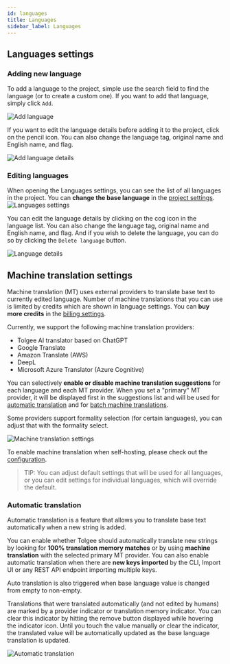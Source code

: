 ```yaml
---
id: languages
title: Languages
sidebar_label: Languages
---
```


## Languages settings
### Adding new language
To add a language to the project, simple use the search field to find the language (or to create a custom one). If you want to add that language, simply click `Add`.

![Add language](/img/docs/platform/languages_add.png)

If you want to edit the language details before adding it to the project, click on the pencil icon.
You can also change the language tag, original name and English name, and flag.

![Add language details](/img/docs/platform/languages_add_details.png)

### Editing languages
When opening the Languages settings, you can see the list of all languages in the project. You can **change the base language** in the [project settings](project_settings).
![Languages settings](/img/docs/platform/languages_settings.png)

You can edit the language details by clicking on the cog icon in the language list. You can also change the language tag, original name and English name, and flag.
And if you wish to delete the language, you can do so by clicking the `Delete language` button.

![Language details](/img/docs/platform/languages_language_details.png)


## Machine translation settings

Machine translation (MT) uses external providers to translate base text to currently edited language.
Number of machine translations that you can use is limited by credits which are shown in language settings. You can **buy more credits** in the [billing settings](organization_settings#billing).

Currently, we support the following machine translation providers:

- Tolgee AI translator based on ChatGPT
- Google Translate
- Amazon Translate (AWS)
- DeepL
- Microsoft Azure Translator (Azure Cognitive)

You can selectively **enable or disable machine translation suggestions** for each language and each MT provider.
When you set a "primary" MT provider, it will be displayed first in the suggestions list and will be used for [automatic translation](#automatic-translation) and for [batch machine translations](/platform/translation_keys/batch_operations#available-batch-operations).

Some providers support formality selection (for certain languages), you can adjust that with the formality select.

![Machine translation settings](/img/docs/platform/languages-mt-settings.png)

To enable machine translation when self-hosting, please check out the [configuration](/platform/self_hosting/configuration#machine-translation).

> TIP: You can adjust default settings that will be used for all languages, or you can edit settings for individual languages, which will override the default.

### Automatic translation

Automatic translation is a feature that allows you to translate base text automatically when a new string is added.

You can enable whether Tolgee should automatically translate new strings by looking for **100% translation memory matches** or by using **machine translation** with the selected primary MT provider. You can also enable automatic translation when there are **new keys imported** by the CLI, Import UI or any REST API endpoint importing multiple keys. 

Auto translation is also triggered when base language value is changed from empty to non-empty. 

Translations that were translated automatically (and not edited by humans) are marked by a provider indicator or translation memory indicator. You can clear this indicator by hitting the remove button displayed while hovering the indicator icon. Until you touch the value manually or clear the indicator, the translated value will be automatically updated as the base language translation is updated.

![Automatic translation](/img/docs/platform/auto_translation.png)
